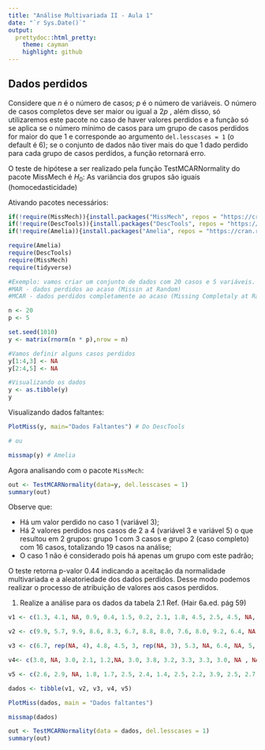 ```yaml
---
title: "Análise Multivariada II - Aula 1"
date: "`r Sys.Date()`"
output:
  prettydoc::html_pretty:
    theme: cayman
    highlight: github
---
```


## Dados perdidos

Considere que $n$ é o número de casos; $p$ é o número de variáveis. O número de casos completos deve ser maior ou igual a $2p$ , além disso, só utilizaremos este pacote no caso de haver valores perdidos e a função só se aplica se o número mínimo de casos para um grupo de casos perdidos for maior do que 1 e corresponde ao argumento `del.lesscases = 1` (o default é 6); se o conjunto de dados não tiver mais do que 1 dado perdido para cada grupo de casos perdidos, a função retornará erro.

O teste de hipótese a ser realizado pela função TestMCARNormality do pacote MissMech é $H_0:$ As variância dos grupos são iguais (homocedasticidade)

Ativando pacotes necessários:

```r
if(!require(MissMech)){install.packages("MissMech", repos = "https://cran.revolutionanalytics.com")}
if(!require(DescTools)){install.packages("DescTools", repos = "https://cran.revolutionanalytics.com")}
if(!require(Amelia)){install.packages("Amelia", repos = "https://cran.revolutionanalytics.com")}

require(Amelia)
require(DescTools)
require(MissMech)
require(tidyverse)
```

```r
#Exemplo: vamos criar um conjunto de dados com 20 casos e 5 variáveis.
#MAR - dados perdidos ao acaso (Missin at Random)
#MCAR - dados perdidos completamente ao acaso (Missing Completaly at Random)

n <- 20
p <- 5

set.seed(1010)
y <- matrix(rnorm(n * p),nrow = n)

#Vamos definir alguns casos perdidos
y[1:4,3] <- NA
y[2:4,5] <- NA

#Visualizando os dados
y <- as.tibble(y)
y
```

Visualizando dados faltantes:

```r
PlotMiss(y, main="Dados Faltantes") # Do DescTools

# ou

missmap(y) # Amelia
```

Agora analisando com o pacote `MissMech`:

```r
out <- TestMCARNormality(data=y, del.lesscases = 1)
summary(out)
```

Observe que:

- Há um valor perdido no caso 1 (variável 3);
- Há 2 valores perdidos nos casos de 2 a 4 (variável 3 e variável 5) o que resultou em 2 grupos: grupo 1 com 3 casos e grupo 2 (caso completo) com 16 casos, totalizando 19 casos na análise;
- O caso 1 não é considerado pois há apenas um grupo com este padrão;

O teste retorna p-valor $0.44$ indicando a aceitação da normalidade multivariada e a aleatoriedade dos dados perdidos. Desse modo podemos realizar o processo de atribuição de valores aos casos
perdidos.

1. Realize a análise para os dados da tabela 2.1 Ref. (Hair 6a.ed. pág 59)

```r
v1 <- c(1.3, 4.1, NA, 0.9, 0.4, 1.5, 0.2, 2.1, 1.8, 4.5, 2.5, 4.5, NA, 2.8, 3.7, 1.6, 0.5, 2.8, 2.2, 1.8)

v2 <- c(9.9, 5.7, 9.9, 8.6, 8.3, 6.7, 8.8, 8.0, 7.6, 8.0, 9.2, 6.4, NA, 6.1, NA, 6.4, 9.2, 5.2, 6.7, 9.0)

v3 <- c(6.7, rep(NA, 4), 4.8, 4.5, 3, rep(NA, 3), 5.3, NA, 6.4, NA, 5, NA, 5, NA, 5)

v4<- c(3.0, NA, 3.0, 2.1, 1.2,NA, 3.0, 3.8, 3.2, 3.3, 3.3, 3.0, NA , NA, 3.0, NA, 3.3, NA, 2.6, 2.2)

v5 <- c(2.6, 2.9, NA, 1.8, 1.7, 2.5, 2.4, 1.4, 2.5, 2.2, 3.9, 2.5, 2.7, 3.8, NA, 2.1, 2.8, 2.7, 2.9, 3)

dados <- tibble(v1, v2, v3, v4, v5)
```

```r
PlotMiss(dados, main = "Dados faltantes")

missmap(dados)

out <- TestMCARNormality(data = dados, del.lesscases = 1)
summary(out)
```


